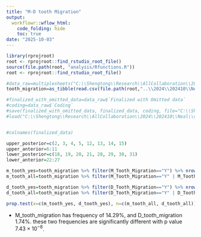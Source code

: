 ```yaml
---
title: "M-D tooth Migration"
output:
  workflowr::wflow_html:
    code_folding: hide
    toc: true
date: "2025-10-03"
---
```



```r
library(rprojroot)
root <- rprojroot::find_rstudio_root_file()
source(file.path(root, "analysis/Rfunctions.R"))
root <- rprojroot::find_rstudio_root_file()
```


```r
#data_raw=multiplesheets("C:\\Shengtong\\Research\\AllCollaboration\\2024\\202410\\Neal\\CBCT Thesis data FINAL VK011525.xlsx")
tooth_migration=as_tibble(read.csv(file.path(root,"..\\2024\\202410\\Neal\\6 FINAL CBCT Thesis data (09-11-25)_M-D_tooth_migration.csv"), header = T))

#finalized_with_omitted_data=data_raw$`Finalized with Omitted data`
#coding=data_raw$`Coding`
#save(finalized_with_omitted_data, finalized_data, coding, file="C:\\Shengtong\\Research\\AllCollaboration\\2024\\202410\\Neal\\data.RData")
#load("C:\\Shengtong\\Research\\AllCollaboration\\2024\\202410\\Neal\\data.RData")


#colnames(finalized_data)
```






```r
upper_posterior=c(2, 3, 4, 5, 12, 13, 14, 15)
upper_anterior=6:11
lower_posterior=c(18, 19, 20, 21, 28, 29, 30, 31)
lower_anterior=22:27
```


```r
m_tooth_yes=tooth_migration %>% filter(M_Tooth_Migration=="Y") %>% nrow()
m_tooth_all=tooth_migration %>% filter(M_Tooth_Migration=="Y" | M_Tooth_Migration=="N") %>% nrow()

d_tooth_yes=tooth_migration %>% filter(D_Tooth_Migration=="Y") %>% nrow()
d_tooth_all=tooth_migration %>% filter(D_Tooth_Migration=="Y" | D_Tooth_Migration=="N") %>% nrow()

prop.test(x=c(m_tooth_yes, d_tooth_yes), n=c(m_tooth_all, d_tooth_all))
```

* M_tooth_migration has frequency of 14.29%, and D_tooth_migration 1.74%. these two frequencies are significantly different with p value $7.43 \times 10^{-8}$. 


